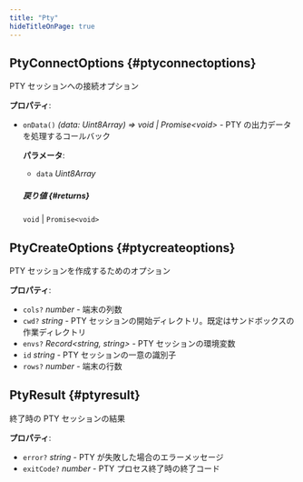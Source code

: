 ```yaml
---
title: "Pty"
hideTitleOnPage: true
---
```


## PtyConnectOptions \{#ptyconnectoptions\}

PTY セッションへの接続オプション

**プロパティ**:

* `onData()` *(data: Uint8Array) =&gt; void | Promise&lt;void&gt;* - PTY の出力データを処理するコールバック

  **パラメータ**:

  * `data` *Uint8Array*

  ##### 戻り値 \{#returns\}

  `void` | `Promise<void>`

## PtyCreateOptions \{#ptycreateoptions\}

PTY セッションを作成するためのオプション

**プロパティ**:

* `cols?` *number* - 端末の列数
* `cwd?` *string* - PTY セッションの開始ディレクトリ。既定はサンドボックスの作業ディレクトリ
* `envs?` *Record&lt;string, string&gt;* - PTY セッションの環境変数
* `id` *string* - PTY セッションの一意の識別子
* `rows?` *number* - 端末の行数

## PtyResult \{#ptyresult\}

終了時の PTY セッションの結果

**プロパティ**:

* `error?` *string* - PTY が失敗した場合のエラーメッセージ
* `exitCode?` *number* - PTY プロセス終了時の終了コード